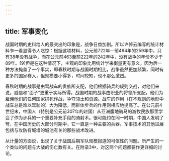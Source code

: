```yaml
---
---
---
```

title: 军事变化
---



战国时期的史料给人的最突出的印象是，战争日益加剧。所以许倬云编写的统计材料乍一看显得令人吃惊：根据这项材料，公元前722年—前464年的259年中，只有38年没有战争，而在公元前463至前222年的242年中，没有战争的年份不少于89年。[9]但是在这种情况下，主观的印象比用统计学来衡量更有意义，因为后一种方法掩盖了一个事实，即春秋时期与战国时期相比，战争虽然更加频繁，同时有更多的国家卷入，但规模要小得多，时间较短，也不那么激烈。

春秋时期的战事是由驾战车的贵族所支配，他们根据骑兵的规则交战，对他们来说，威信和“面子”更重于实际所得。战国时期的战事由职业的将领所支配，他们为雇佣他们的任何国家拼死作战，争夺领土和资源。战车的作用（在不规则的地形中战车总是难以驾驶的）大为降低，而群体步兵的作用则相应地提高了。在公元前4世纪末，中国人（特别是公元前307年的赵国）从亚洲腹地骑马的游牧民族那里学会了作为步兵的一个重要补充手段的骑射术。很可能约在同一时期，中国人发明了弩，在中国历史的大部分时期中，它一直是一种主要的兵器。军事技术的其他进展包括与攻防有城墙的城池有关的那些战术改进。

从计量的方面说，出现了关于战国后期军队规模报道的可信性的问题。所产生的一个类似的问题与大战的伤亡数有关。在附录3中，对这两个问题都要作更详细的讨论。